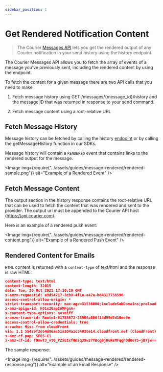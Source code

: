 ```yaml
---
sidebar_position: 1
---
```



# Get Rendered Notification Content

> The Courier [Messages API](../reference/messages/history-by-id.mdx) lets you get the rendered output of any Courier notification in your send history using the history endpoint.

The Courier Messages API allows you to fetch the array of events of a message you've previously sent, including the rendered content by using the endpoint.

To fetch the content for a given message there are two API calls that you need to make

1. Fetch message history using GET /messages/{message_id}/history and the message ID that was returned in response to your send command.

2. Fetch message content using a  root-relative URL

## Fetch Message History

Message history can be fetched by calling the history [endpoint](../reference/messages/history-by-id.mdx) or by calling the getMessageHistory function in our SDKs.

Message history will contain a `RENDERED` event that contains links to the rendered output for the message.

<Image
  img={require("../assets/guides/message-rendered/rendered-sample.png")}
  alt="Example of a Rendered Event"
/>

## Fetch Message Content

The output section in the history response contains the root-relative URL that can be used to fetch the content that was rendered and sent to the provider. The output url must be appended to the Courier API host (https://api.courier.com).

Here is an example of a rendered push event:

<Image
  img={require("../assets/guides/message-rendered/rendered-content.png")}
  alt="Example of a Rendered Push Event"
/>

## Rendered Content for Emails

`HTML` content is returned with a `content-type` of text/html  and the response is raw HTML:

```json
content-type: text/html
content-length: 32015
date: Tue, 26 Oct 2021 17:10:10 GMT
x-amzn-requestid: e9d54717-3cb0-4f1e-a47a-b64317738596
access-control-allow-origin: *
strict-transport-security: max-age=31536000;includeSubDomains;preload
x-amz-apigw-id: H01x2GapIAMFgnA=
x-content-type-options: nosniff
x-amzn-trace-id: Root=1-61783672-23906a806f14d99d7d10ee9e
access-control-allow-credentials: true
x-cache: Miss from cloudfront
via: 1.1 55429f2d64d86ac51a104a1c84030e14.cloudfront.net (CloudFront)
x-amz-cf-pop: SFO5-C1
x-amz-cf-id: TOmwTJ_vtG_PZ5EIxf0nSqJ9wz7YBcg0j0uRsMFqghDd0eY5-jB7jw==
```

The sample response:

<Image
  img={require("../assets/guides/message-rendered/rendered-response.png")}
  alt="Example of an Email Response"
/>

